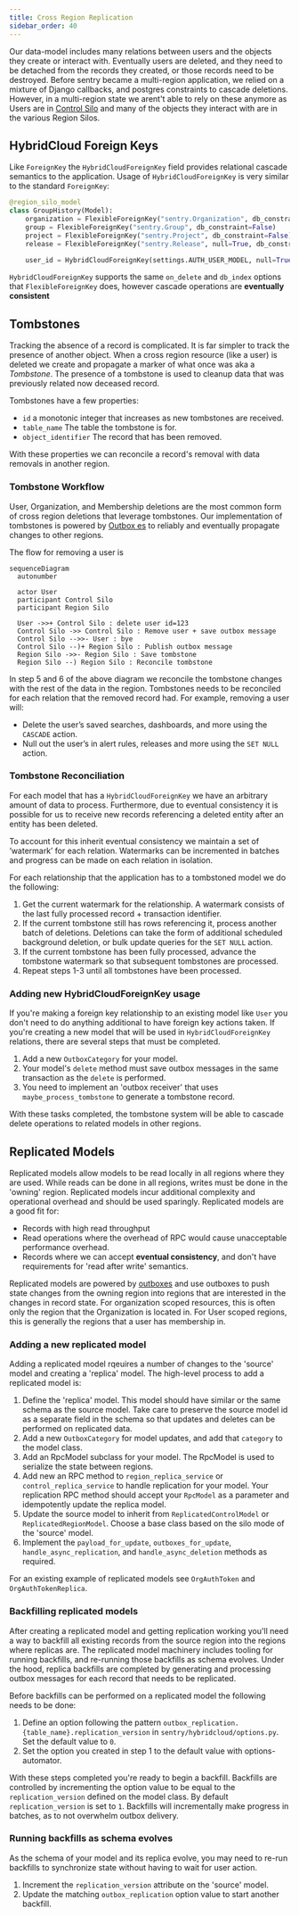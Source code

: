 ```yaml
---
title: Cross Region Replication
sidebar_order: 40
---
```


Our data-model includes many relations between users and the objects they create or interact with. Eventually users are deleted, and they need to be detached from the records they created, or those records need to be destroyed. Before sentry became a multi-region application, we relied on a mixture of Django callbacks, and postgres constraints to cascade deletions. However, in a multi-region state we arent't able to rely on these anymore as Users are in [Control Silo](/architecture/#silo-modes) and many of the objects they interact with are in the various Region Silos.

## HybridCloud Foreign Keys

Like `ForeignKey` the `HybridCloudForeignKey` field provides relational cascade semantics to the application. Usage of `HybridCloudForeignKey` is very similar to the standard `ForeignKey`:

```python
@region_silo_model
class GroupHistory(Model):
    organization = FlexibleForeignKey("sentry.Organization", db_constraint=False)
    group = FlexibleForeignKey("sentry.Group", db_constraint=False)
    project = FlexibleForeignKey("sentry.Project", db_constraint=False)
    release = FlexibleForeignKey("sentry.Release", null=True, db_constraint=False)

    user_id = HybridCloudForeignKey(settings.AUTH_USER_MODEL, null=True, on_delete="SET_NULL")
```

`HybridCloudForeignKey` supports the same `on_delete` and `db_index` options that
`FlexibleForeignKey` does, however cascade operations are **eventually consistent**

## Tombstones

Tracking the absence of a record is complicated. It is far simpler to track the presence of another object. When a cross region resource (like a user) is deleted we create and propagate a marker of what once was aka a *Tombstone*. The presence of a tombstone is used to cleanup data that was previously related now deceased record.

Tombstones have a few properties:

- `id` a monotonic integer that increases as new tombstones are received.
- `table_name` The table the tombstone is for.
- `object_identifier` The record that has been removed.

With these properties we can reconcile a record's removal with data removals in another region.

### Tombstone Workflow

User, Organization, and Membership deletions are the most common form of cross region deletions that leverage tombstones. Our implementation of tombstones is powered by [Outbox es](/backend/outboxes/) to reliably and eventually propagate changes to other regions.

The flow for removing a user is

```mermaid
sequenceDiagram
  autonumber

  actor User
  participant Control Silo
  participant Region Silo

  User ->>+ Control Silo : delete user id=123
  Control Silo ->> Control Silo : Remove user + save outbox message
  Control Silo -->>- User : bye
  Control Silo --)+ Region Silo : Publish outbox message
  Region Silo ->>- Region Silo : Save tombstone
  Region Silo --) Region Silo : Reconcile tombstone
```

In step 5 and 6 of the above diagram we reconcile the tombstone changes with the rest of the data in the region. Tombstones needs to be reconciled for each relation that the removed record had. For example, removing a user will:

- Delete the user’s saved searches, dashboards, and more using the `CASCADE` action.
- Null out the user’s in alert rules, releases and more using the `SET NULL` action.

### Tombstone Reconciliation

For each model that has a `HybridCloudForeignKey` we have an arbitrary amount of data to process. Furthermore, due to eventual consistency it is possible for us to receive new records referencing a deleted entity after an entity has been deleted.

To account for this inherit eventual consistency we maintain a set of ‘watermark’ for each relation. Watermarks can be incremented in batches and progress can be made on each relation in isolation.

For each relationship that the application has to a tombstoned model we do the following:

1. Get the current watermark for the relationship. A watermark consists of the last fully processed record + transaction identifier.
2. If the current tombstone still has rows referencing it, process another batch of deletions. Deletions can take the form of additional scheduled background deletion, or bulk update queries for the `SET NULL` action.
3. If the current tombstone has been fully processed, advance the tombstone watermark so that subsequent tombstones are processed.
4. Repeat steps 1-3 until all tombstones have been processed.

### Adding new HybridCloudForeignKey usage

If you're making a foreign key relationship to an existing model like `User` you don't need to do anything additional to have foreign key actions taken. If you're creating a new model that will be used in `HybridCloudForeignKey` relations, there are several steps that must be completed.

1. Add a new `OutboxCategory` for your model.
2. Your model's `delete` method must save outbox messages in the same
   transaction as the `delete` is performed.
3. You need to implement an 'outbox receiver' that uses `maybe_process_tombstone` to generate a tombstone record.

With these tasks completed, the tombstone system will be able to cascade
delete operations to related models in other regions.

## Replicated Models

Replicated models allow models to be read locally in all regions where they are used. While reads can be done in all regions, writes must be done in the 'owning' region. Replicated models incur additional complexity and operational overhead and should be used sparingly. Replicated models are a good fit for:

- Records with high read throughput
- Read operations where the overhead of RPC would cause unacceptable performance overhead.
- Records where we can accept **eventual consistency**, and don't have requirements for 'read after write' semantics.

Replicated models are powered by [outboxes](/backend/outboxes/) and use outboxes to push state changes from the owning region into regions that are interested in the changes in record state. For organization scoped resources, this is often only the region that the Organization is located in. For User scoped regions, this is generally the regions that a user has membership in.

### Adding a new replicated model

Adding a replicated model rqeuires a number of changes to the 'source' model and creating a 'replica' model. The high-level process to add a replicated model is:

1. Define the 'replica' model. This model should have similar or the same schema as the source model. Take care to preserve the source model id as a separate field in the schema so that updates and deletes can be performed on replicated data.
2. Add a new `OutboxCategory` for model updates, and add that `category` to the model class.
3. Add an RpcModel subclass for your model. The RpcModel is used to serialize the state between regions.
4. Add new an RPC method to `region_replica_service` or `control_replica_service` to handle replication for your model. Your replication RPC method should accept your `RpcModel` as a parameter and idempotently update the replica model.
5. Update the source model to inherit from `ReplicatedControlModel` or `ReplicatedRegionModel`. Choose a base class based on the silo mode of the 'source' model.
6. Implement the `payload_for_update`, `outboxes_for_update`, `handle_async_replication`, and `handle_async_deletion` methods as required.

For an existing example of replicated models see `OrgAuthToken` and `OrgAuthTokenReplica`.

### Backfilling replicated models

After creating a replicated model and getting replication working you'll need a way to backfill all existing records from the source region into the regions where replicas are. The replicated model machinery includes tooling for running backfills, and re-running those backfills as schema evolves. Under the hood, replica backfills are completed by generating and processing outbox messages for each record that needs to be replicated.

Before backfills can be performed on a replicated model the following needs to be done:

1. Define an option following the pattern `outbox_replication.{table_name}.replication_version` in `sentry/hybridcloud/options.py`. Set the default value to `0`.
2. Set the option you created in step 1 to the default value with options-automator.

With these steps completed you're ready to begin a backfill. Backfills are controlled by incrementing the option value to be equal to the `replication_version` defined on the model class. By default `replication_version` is set to `1`. Backfills will incrementally make progress in batches, as to not overwhelm outbox delivery.

### Running backfills as schema evolves

As the schema of your model and its replica evolve, you may need to re-run
backfills to synchronize state without having to wait for user action.

1. Increment the `replication_version` attribute on the 'source' model.
2. Update the matching `outbox_replication` option value to start another
   backfill.
